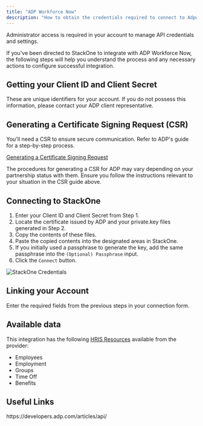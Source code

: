 ```yaml
---
title: "ADP Workforce Now"
description: "How to obtain the credentials required to connect to Adpworkforcenow."
---
```



<Note>
  Administrator access is required in your account to manage API credentials and settings.
</Note>

If you've been directed to StackOne to integrate with ADP Workforce Now, the following steps will help you understand the process and any necessary actions to configure successful integration.

## Getting your Client ID and Client Secret

These are unique identifiers for your account. If you do not possess this information, please contact your ADP client representative.

## Generating a Certificate Signing Request (CSR)

You'll need a CSR to ensure secure communication. Refer to ADP's guide for a step-by-step process.

<a href="https://developers.adp.com/learn/how-to-articles/generate-a-certificate-signing-request" target="_blank" rel="noreferrer nofollow noopener" class="intercom-h2b-button">Generating a Certificate Signing Request</a>

The procedures for generating a CSR for ADP may vary depending on your partnership status with them. Ensure you follow the instructions relevant to your situation in the CSR guide above.

## Connecting to StackOne

1. Enter your Client ID and Client Secret from Step 1.
2. Locate the certificate issued by ADP and your private.key files generated in Step 2.
3. Copy the contents of these files.
4. Paste the copied contents into the designated areas in StackOne.
5. If you initially used a passphrase to generate the key, add the same passphrase into the `(Optional) Passphrase` input.
6. Click the `Connect` button.

<Frame>
  <img className='rounded-md' style={{ margin: '0 auto', border: '1px solid #efefef' }} alt="StackOne Credentials" src="/images/adpworkforcenow/image1.png" />
</Frame>


## Linking your Account

Enter the required fields from the previous steps in your connection form.

<IntegrationFooter />

## Available data

This integration has the following [HRIS Resources](https://docs.stackone.com/reference/getting-started-with-your-api) available from the provider:
- Employees
- Employment
- Groups
- Time Off
- Benefits

## Useful Links
<Card title="API Reference" icon="link" href="https://developers.adp.com/articles/api/">
  https://developers.adp.com/articles/api/
</Card>
